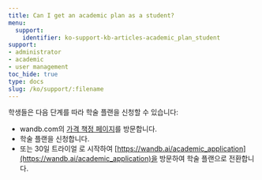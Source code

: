 ```yaml
---
title: Can I get an academic plan as a student?
menu:
  support:
    identifier: ko-support-kb-articles-academic_plan_student
support:
- administrator
- academic
- user management
toc_hide: true
type: docs
slug: /ko/support/:filename
---
```


학생들은 다음 단계를 따라 학술 플랜을 신청할 수 있습니다:

- wandb.com의 [가격 책정 페이지](https://wandb.ai/site/pricing)를 방문합니다.
- 학술 플랜을 신청합니다.
- 또는 30일 트라이얼 로 시작하여 [https://wandb.ai/academic_application](https://wandb.ai/academic_application)을 방문하여 학술 플랜으로 전환합니다.
